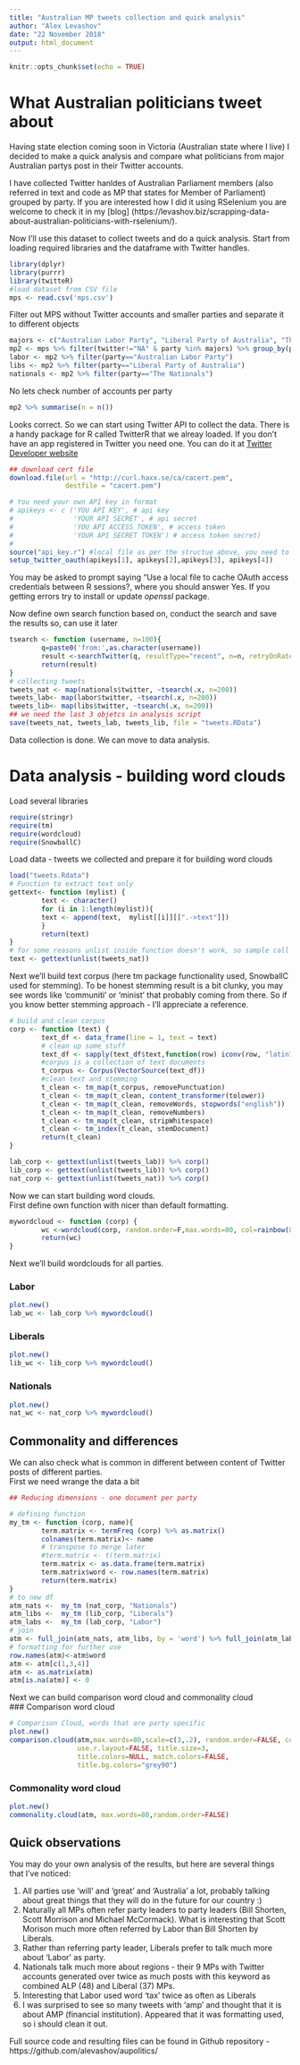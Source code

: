```yaml
---
title: "Australian MP tweets collection and quick analysis"
author: "Alex Levashov"
date: "22 November 2018"
output: html_document
---
```


```r
knitr::opts_chunk$set(echo = TRUE)
```

# What Australian politicians tweet about

Having state election coming soon in Victoria (Australian state where I live) I decided to make a quick analysis and compare what politicians from major Australian partys post in their Twitter accounts.

I have collected Twitter hanldes of Australian Parliament members (also referred in text and code as MP that states for Member of Parliament) grouped by party. If you are interested how I did it using RSelenium you are welcome to check it in my [blog] (https://levashov.biz/scrapping-data-about-australian-politicians-with-rselenium/). 

Now I'll use this dataset to collect tweets and do a quick analysis. Start from loading required libraries and the dataframe with Twitter handles.

```r
library(dplyr)
library(purrr)
library(twitteR)
#load dataset from CSV file
mps <- read.csv('mps.csv')
```

Filter out MPS without Twitter accounts and smaller parties and separate it to different objects
```r
majors <- c("Australian Labor Party", "Liberal Party of Australia", "The Nationals")
mp2 <- mps %>% filter(twitter!="NA" & party %in% majors) %>% group_by(party)
labor <- mp2 %>% filter(party=="Australian Labor Party")
libs <- mp2 %>% filter(party=="Liberal Party of Australia")
nationals <- mp2 %>% filter(party=="The Nationals")
```
No lets check number of accounts per party
```r
mp2 %>% summarise(n = n())
```
Looks correct. So we can start using Twitter API to collect the data. There is a handy package for R called TwitterR that we alreay loaded.
If you don't have an app registered in Twitter you need one. You can do it at [Twitter Developer website](https://developer.twitter.com/en.html)
```r
## download cert file
download.file(url = "http://curl.haxx.se/ca/cacert.pem",
              destfile = "cacert.pem")

# You need your own API key in format
# apikeys <- c ('YOU API KEY', # api key
#               'YOUR API SECRET', # api secret
#               'YOU API ACCESS TOKEN', # access token
#               'YOUR API SECRET TOKEN') # access token secret)
# 
source("api_key.r") #local file as per the structue above, you need to create your own
setup_twitter_oauth(apikeys[1], apikeys[2],apikeys[3], apikeys[4])
```
You may be asked to prompt saying  "Use a local file to cache OAuth access credentials between R sessions?, where you should answer Yes. If you getting errors try to install or update *openssl* package.

Now define own search function based on, conduct the search and save the results so, can use it later 
```r
tsearch <- function (username, n=100){
        q=paste0('from:',as.character(username))
        result <-searchTwitter(q, resultType="recent", n=n, retryOnRateLimit=5)
        return(result)
}
# collecting tweets 
tweets_nat <- map(nationals$twitter, ~tsearch(.x, n=200))
tweets_lab<- map(labor$twitter, ~tsearch(.x, n=200))
tweets_lib<- map(libs$twitter, ~tsearch(.x, n=200))
## we need the last 3 objetcs in analysis script
save(tweets_nat, tweets_lab, tweets_lib, file = "tweets.RData")
```
Data collection is done. We can move to data analysis.

# Data analysis - building word clouds

Load several libraries 
```r
require(stringr)
require(tm)
require(wordcloud)
require(SnowballC)
```

Load data - tweets we collected and prepare it for building word clouds


```r
load("tweets.Rdata")
# Function to extract text only 
gettext<- function (mylist) {
        text <- character()
        for (i in 1:length(mylist)){
        text <- append(text,  mylist[[i]][[".->text"]])        
        }
        return(text)        
}
# for some reasons unlist inside function doesn't work, so sample call should look like
text <- gettext(unlist(tweets_nat))
```
Next we'll build text corpus (here tm package functionality used, SnowballC used for stemming). To be honest stemming result is a bit clunky, you may see words like 'communiti' or 'minist' that probably coming from there. So if you know better stemming approach - I'll appreciate a reference.
```r
# build and clean corpus
corp <- function (text) {
        text_df <- data_frame(line = 1, text = text)     
        # clean up some stuff
        text_df <- sapply(text_df$text,function(row) iconv(row, "latin1", "ASCII", sub=""))
        #corpus is a collection of text documents
        t_corpus <- Corpus(VectorSource(text_df))
        #clean text and stemming
        t_clean <- tm_map(t_corpus, removePunctuation)
        t_clean <- tm_map(t_clean, content_transformer(tolower))
        t_clean <- tm_map(t_clean, removeWords, stopwords("english"))
        t_clean <- tm_map(t_clean, removeNumbers)
        t_clean <- tm_map(t_clean, stripWhitespace)
        t_clean <- tm_index(t_clean, stemDocument)
        return(t_clean)        
}

lab_corp <- gettext(unlist(tweets_lab)) %>% corp()
lib_corp <- gettext(unlist(tweets_lib)) %>% corp()
nat_corp <- gettext(unlist(tweets_nat)) %>% corp()
```
Now we can start building word clouds.  
First define own function with nicer than default formatting.
```r
mywordcloud <- function (corp) {
        wc <-wordcloud(corp, random.order=F,max.words=80, col=rainbow(80), scale=c(3,0.2))        
        return(wc)
}
```
Next we'll build wordclouds for all parties.


### Labor


```r
plot.new()
lab_wc <- lab_corp %>% mywordcloud()
```


### Liberals
```r
plot.new()
lib_wc <- lib_corp %>% mywordcloud()
```

### Nationals

```r
plot.new()
nat_wc <- nat_corp %>% mywordcloud()
```

## Commonality and differences

We can also check what is common in different between content of Twitter posts of different parties.  
First we need wrange the data a bit

```r
## Reducing dimensions - one document per party

# defining function
my_tm <- function (corp, name){
        term.matrix <- termFreq (corp) %>% as.matrix() 
        colnames(term.matrix)<- name
        # transpose to merge later
        #term.matrix <- t(term.matrix)
        term.matrix <- as.data.frame(term.matrix)
        term.matrix$word <- row.names(term.matrix)
        return(term.matrix)
}
# to new df
atm_nats <-  my_tm (nat_corp, "Nationals")
atm_libs <-  my_tm (lib_corp, "Liberals")
atm_labs <-  my_tm (lab_corp, "Labor")
# join
atm <- full_join(atm_nats, atm_libs, by = 'word') %>% full_join(atm_labs,by = 'word')
# formatting for further use
row.names(atm)<-atm$word
atm <- atm[c(1,3,4)]
atm <- as.matrix(atm)
atm[is.na(atm)] <- 0
```

Next we can build comparison word cloud and commonality cloud  
### Comparison word cloud

```r
# Comparison Cloud, words that are party specific
plot.new()
comparison.cloud(atm,max.words=80,scale=c(3,.2), random.order=FALSE, colors=brewer.pal(max(3,ncol(atm)),"Dark2"),
                 use.r.layout=FALSE, title.size=3,
                 title.colors=NULL, match.colors=FALSE,
                 title.bg.colors="grey90")
```


### Commonality word cloud

```r
plot.new()
commonality.cloud(atm, max.words=80,random.order=FALSE)     
```

## Quick observations 

You may do your own analysis of the results, but here are several things that I've noticed:  

1. All parties use 'will' and 'great' and 'Australia' a lot, probably talking about great things that they will do in the future for our country :)
2. Naturally all MPs often refer party leaders to party leaders (Bill Shorten, Scott Morrison and Michael McCormack). What is interesting that Scott Morison much more often referred by Labor than Bill Shorten by Liberals.
3. Rather than referring party leader, Liberals prefer to talk much more about 'Labor' as party.
4. Nationals talk much more about regions - their 9 MPs with Twitter accounts generated over twice as much posts with this keyword as combined ALP (48) and Liberal (37) MPs. 
4. Interesting that Labor used word 'tax' twice as often as Liberals
5. I was surprised to see so many tweets with 'amp' and thought that it is about AMP (financial institution). Appeared that it was formatting used, so i should clean it out.

Full source code and resulting files can be found in Github repository - https://github.com/alevashov/aupolitics/ 
